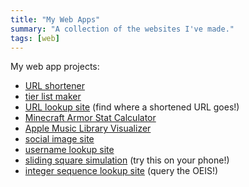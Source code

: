 ```yaml
---
title: "My Web Apps"
summary: "A collection of the websites I've made."
tags: [web]
---
```


My web app projects:
- [URL shortener](/web-apps/blar)
- [tier list maker](/web-apps/tierlist)
- [URL lookup site](/web-apps/wdig) (find where a shortened URL goes!)
- [Minecraft Armor Stat Calculator](/web-apps/armorcalc)
- [Apple Music Library Visualizer](/web-apps/cylinder-music)
- [social image site](/web-apps/votecats)
- [username lookup site](/web-apps/doppelganger)
- [sliding square simulation](/web-apps/sand) (try this on your phone!)
- [integer sequence lookup site](/web-apps/oeis-lookup) (query the OEIS!)
